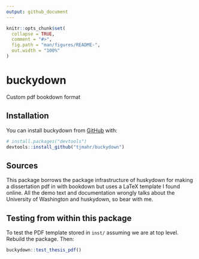 ```yaml
---
output: github_document
---
```



```r
knitr::opts_chunk$set(
  collapse = TRUE,
  comment = "#>",
  fig.path = "man/figures/README-",
  out.width = "100%"
)
```
# buckydown

Custom pdf bookdown format

## Installation

You can install buckydown from [GitHub](https://github.com/) with:


```r
# install.packages("devtools")
devtools::install_github("tjmahr/buckydown")
```

## Sources

This package borrows the package infrastructure of huskydown for making a
dissertation pdf in with bookdown but uses a LaTeX template I found online. All
the demo text and documentation wrongly talks about the University of Washington
and huskydown, so bear with me.

## Testing from within this package

To test the PDF template stored in `inst/` assuming we are at top level. Rebuild
the package. Then:

```r
buckydown::test_thesis_pdf()
```
